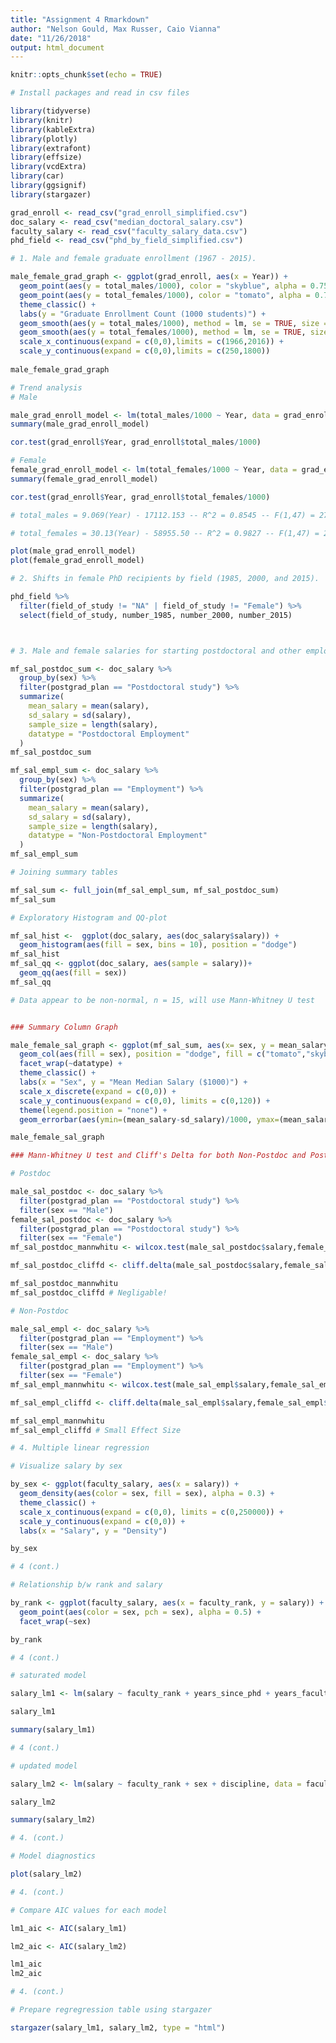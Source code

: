 ```yaml
---
title: "Assignment 4 Rmarkdown"
author: "Nelson Gould, Max Russer, Caio Vianna"
date: "11/26/2018"
output: html_document
---
```


```r
knitr::opts_chunk$set(echo = TRUE)
```

```r
# Install packages and read in csv files

library(tidyverse)
library(knitr)
library(kableExtra)
library(plotly)
library(extrafont)
library(effsize)
library(vcdExtra)
library(car)
library(ggsignif)
library(stargazer)

grad_enroll <- read_csv("grad_enroll_simplified.csv")
doc_salary <- read_csv("median_doctoral_salary.csv")
faculty_salary <- read_csv("faculty_salary_data.csv")
phd_field <- read_csv("phd_by_field_simplified.csv")

```


```r

# 1. Male and female graduate enrollment (1967 - 2015).

male_female_grad_graph <- ggplot(grad_enroll, aes(x = Year)) +
  geom_point(aes(y = total_males/1000), color = "skyblue", alpha = 0.75) +
  geom_point(aes(y = total_females/1000), color = "tomato", alpha = 0.75) +
  theme_classic() +
  labs(y = "Graduate Enrollment Count (1000 students)") +
  geom_smooth(aes(y = total_males/1000), method = lm, se = TRUE, size = 0.5, color = "skyblue", fill = "skyblue",alpha = 0.25) +
  geom_smooth(aes(y = total_females/1000), method = lm, se = TRUE, size = 0.5, color = "tomato", fill = "tomato",alpha = 0.25) +
  scale_x_continuous(expand = c(0,0),limits = c(1966,2016)) +
  scale_y_continuous(expand = c(0,0),limits = c(250,1800))
  
male_female_grad_graph

# Trend analysis
# Male

male_grad_enroll_model <- lm(total_males/1000 ~ Year, data = grad_enroll)
summary(male_grad_enroll_model)

cor.test(grad_enroll$Year, grad_enroll$total_males/1000)

# Female
female_grad_enroll_model <- lm(total_females/1000 ~ Year, data = grad_enroll)
summary(female_grad_enroll_model)

cor.test(grad_enroll$Year, grad_enroll$total_females/1000)

# total_males = 9.069(Year) - 17112.153 -- R^2 = 0.8545 -- F(1,47) = 276, p < 2.2x10^-16 -- R = 0.9243

# total_females = 30.13(Year) - 58955.50 -- R^2 = 0.9827 -- F(1,47) = 2669, p < 2.2x10^-16 -- R = 0.9913

plot(male_grad_enroll_model)
plot(female_grad_enroll_model)

```


```r

# 2. Shifts in female PhD recipients by field (1985, 2000, and 2015).

phd_field %>%
  filter(field_of_study != "NA" | field_of_study != "Female") %>%
  select(field_of_study, number_1985, number_2000, number_2015)




```



```r

# 3. Male and female salaries for starting postdoctoral and other employment positions (2015).

mf_sal_postdoc_sum <- doc_salary %>% 
  group_by(sex) %>% 
  filter(postgrad_plan == "Postdoctoral study") %>% 
  summarize(
    mean_salary = mean(salary),
    sd_salary = sd(salary),
    sample_size = length(salary),
    datatype = "Postdoctoral Employment"
  )
mf_sal_postdoc_sum

mf_sal_empl_sum <- doc_salary %>% 
  group_by(sex) %>% 
  filter(postgrad_plan == "Employment") %>% 
  summarize(
    mean_salary = mean(salary),
    sd_salary = sd(salary),
    sample_size = length(salary),
    datatype = "Non-Postdoctoral Employment"
  )
mf_sal_empl_sum

# Joining summary tables

mf_sal_sum <- full_join(mf_sal_empl_sum, mf_sal_postdoc_sum) 
mf_sal_sum

# Exploratory Histogram and QQ-plot

mf_sal_hist <-  ggplot(doc_salary, aes(doc_salary$salary)) +
  geom_histogram(aes(fill = sex, bins = 10), position = "dodge")
mf_sal_hist
mf_sal_qq <- ggplot(doc_salary, aes(sample = salary))+
  geom_qq(aes(fill = sex))
mf_sal_qq

# Data appear to be non-normal, n = 15, will use Mann-Whitney U test 


### Summary Column Graph

male_female_sal_graph <- ggplot(mf_sal_sum, aes(x= sex, y = mean_salary/1000)) +
  geom_col(aes(fill = sex), position = "dodge", fill = c("tomato","skyblue","tomato","skyblue"), color = "black") +
  facet_wrap(~datatype) +
  theme_classic() +
  labs(x = "Sex", y = "Mean Median Salary ($1000)") +
  scale_x_discrete(expand = c(0,0)) +
  scale_y_continuous(expand = c(0,0), limits = c(0,120)) +
  theme(legend.position = "none") +
  geom_errorbar(aes(ymin=(mean_salary-sd_salary)/1000, ymax=(mean_salary+sd_salary)/1000, width=.15)) 

male_female_sal_graph

### Mann-Whitney U test and Cliff's Delta for both Non-Postdoc and Postdoc ####

# Postdoc

male_sal_postdoc <- doc_salary %>% 
  filter(postgrad_plan == "Postdoctoral study") %>% 
  filter(sex == "Male")
female_sal_postdoc <- doc_salary %>% 
  filter(postgrad_plan == "Postdoctoral study") %>% 
  filter(sex == "Female")
mf_sal_postdoc_mannwhitu <- wilcox.test(male_sal_postdoc$salary,female_sal_postdoc$salary)

mf_sal_postdoc_cliffd <- cliff.delta(male_sal_postdoc$salary,female_sal_postdoc$salary)

mf_sal_postdoc_mannwhitu
mf_sal_postdoc_cliffd # Negligable!

# Non-Postdoc

male_sal_empl <- doc_salary %>% 
  filter(postgrad_plan == "Employment") %>% 
  filter(sex == "Male")
female_sal_empl <- doc_salary %>% 
  filter(postgrad_plan == "Employment") %>% 
  filter(sex == "Female")
mf_sal_empl_mannwhitu <- wilcox.test(male_sal_empl$salary,female_sal_empl$salary)

mf_sal_empl_cliffd <- cliff.delta(male_sal_empl$salary,female_sal_empl$salary)

mf_sal_empl_mannwhitu
mf_sal_empl_cliffd # Small Effect Size


```

```r

# 4. Multiple linear regression

# Visualize salary by sex

by_sex <- ggplot(faculty_salary, aes(x = salary)) +
  geom_density(aes(color = sex, fill = sex), alpha = 0.3) +
  theme_classic() +
  scale_x_continuous(expand = c(0,0), limits = c(0,250000)) +
  scale_y_continuous(expand = c(0,0)) +
  labs(x = "Salary", y = "Density")

by_sex

```

```r
# 4 (cont.)

# Relationship b/w rank and salary

by_rank <- ggplot(faculty_salary, aes(x = faculty_rank, y = salary)) +
  geom_point(aes(color = sex, pch = sex), alpha = 0.5) +
  facet_wrap(~sex)

by_rank

```

```r
# 4 (cont.)

# saturated model

salary_lm1 <- lm(salary ~ faculty_rank + years_since_phd + years_faculty_service + sex + discipline, data = faculty_salary)

salary_lm1

summary(salary_lm1)
```

```r
# 4 (cont.)

# updated model

salary_lm2 <- lm(salary ~ faculty_rank + sex + discipline, data = faculty_salary)

salary_lm2

summary(salary_lm2)

```

```r
# 4. (cont.)

# Model diagnostics

plot(salary_lm2)
```

```r
# 4. (cont.)

# Compare AIC values for each model

lm1_aic <- AIC(salary_lm1)

lm2_aic <- AIC(salary_lm2)

lm1_aic
lm2_aic
```
```r

# 4. (cont.)

# Prepare regregression table using stargazer 

stargazer(salary_lm1, salary_lm2, type = "html")

```

